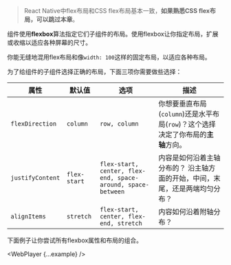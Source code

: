 
> React Native中flex布局和CSS flex布局基本一致，**如果熟悉CSS flex布局，可以跳过本章**。

组件使用**flexbox**算法指定它们子组件的布局。使用flexbox让你指定布局，扩展或收缩以适应各种屏幕的尺寸。

你能无缝地混用flex布局和像`width: 100`这样的固定布局，以适应各种布局。

为了给组件的子组件选择正确的布局，下面三项你需要做些选择：

| 属性         | 默认值      | 选项                                                     | 描述                                                                                                                                                                                                                                              |
| ---------------- | ------------ | ----------------------------------------------------------- | -------------------------------------------------------------------------------------------------------------------------------------------------------------------------------------------------------------------------------------------------------- |
| `flexDirection`  | `column`     | `row, column`                                               | 你想要垂直布局(`column`)还是水平布局(`row`)？这个选择决定了你布局的**主轴**方向。                                                                                                                                                                               |
| `justifyContent` | `flex-start` | `flex-start, center, flex-end, space-around, space-between` | 内容是如何沿着主轴分布的？ 沿主轴方面的开始，中间，末尾，还是两端均匀分布？                                                                                                  |
| `alignItems`     | `stretch`    | `flex-start, center, flex-end, stretch`                     | 内容如何沿着附轴分布？ |

下面例子让你尝试所有flexbox属性和布局的组合。

<WebPlayer {...example} />
